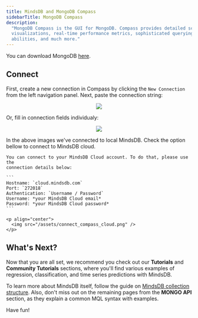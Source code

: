 ```yaml
---
title: MindsDB and MongoDB Compass
sidebarTitle: MongoDB Compass
description:
  "MongoDB Compass is the GUI for MongoDB. Compass provides detailed schema
  visualizations, real-time performance metrics, sophisticated querying
  abilities, and much more."
---
```


You can download MongoDB [here](https://www.mongodb.com/try/download/).

## Connect

First, create a new connection in Compass by clicking the `New Connection` from
the left navigation panel. Next, paste the connection string:

<p align="center">
  <img src="/assets/connect_compass_srv.png" />
</p>

Or, fill in connection fields individualy:

<p align="center">
  <img src="/assets/connect_compassm.png" />
</p>

In the above images we've connected to local MindsDB. Check the option bellow to
connect to MindsDB cloud.

<Tabs>
  <Tab title="Connecting to your MindsDB Cloud account">

    You can connect to your MindsDB Cloud account. To do that, please use the
    connection details below:

    ```
    Hostname: `cloud.mindsdb.com`
    Port: `272018`
    Authentication: `Username / Password`
    Username: *your MindsDB Cloud email*
    Password: *your MindsDB Cloud password*
    ```

    <p align="center">
      <img src="/assets/connect_compass_cloud.png" />
    </p>

  </Tab>
</Tabs>

## What's Next?

Now that you are all set, we recommend you check out our **Tutorials** and
**Community Tutorials** sections, where you'll find various examples of
regression, classification, and time series predictions with MindsDB.

To learn more about MindsDB itself, follow the guide on
[MindsDB collection structure](/mongo/collection-structure/). Also, don't miss
out on the remaining pages from the **MONGO API** section, as they explain a
common MQL syntax with examples.

Have fun!
